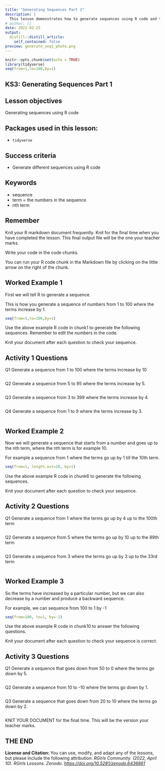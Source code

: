 ```yaml
---
title: "Generating Sequences Part 1"
description: |
  This lesson demonstrates how to generate sequences using R code and then provides activities for further practise.
# author: []
date: 2022-02-25
output:
  distill::distill_article:
    self_contained: false
preview: generate_seq1_photo.png
---
```


```r
knitr::opts_chunk$set(echo = TRUE)
library(tidyverse)
seq(from=1,to=100,by=1)
```

## KS3: Generating Sequences Part 1

## Lesson objectives
Generating sequences using R code

## Packages used in this lesson:

- `tidyverse`

## Success criteria
* Generate different sequences using R code

## Keywords
* sequence
* term = the numbers in the sequence
* nth term


## Remember
Knit your R markdown document frequently.  Knit for the final time when you have completed the lesson.  This final output file will be the one your teacher marks.

Write your code in the code chunks.

You can run your R code chunk in the Markdown file by clicking on the little arrow on the right of the chunk.


## Worked Example 1

First we will tell R to generate a sequence.

This is how you generate a sequence of numbers from 1 to 100 where the terms increase by 1.

```r
seq(from=1,to=100,by=1)
```

Use the above example R code in chunk1 to generate the following sequences.  Remember to edit the numbers in the code. 

Knit your document after each question to check your sequence.

## Activity 1 Questions
Q1 Generate a sequence from 1 to 100 where the terms increase by 10

```r
```

Q2 Generate a sequence from 5 to 95 where the terms increase by 5.

```r
```

Q3 Generate a sequence from 3 to 399 where the terms increase by 4.

```r
```

Q4 Generate a sequence from 1 to 9 where the terms increase by 3.

```r
```


## Worked Example 2
Now we will generate a sequence that starts from a number and goes up to the nth term, where the nth term is for example 10.

For example a sequence from 1 where the terms go up by 1 till the 10th term.

```r
seq(from=1, length.out=10, by=1)
```

Use the above example R code in chunk6 to generate the following sequences.  

Knit your document after each question to check your sequence.

## Activity 2 Questions
Q1 Generate a sequence from 1 where the terms go up by 4 up to the 100th term

```r
```

Q2 Generate a sequence from 5 where the terms go up by 10 up to the 89th term

```r
```

Q3 Generate a sequence from 3 where the terms go up by 3 up to the 33rd term

```r
```


## Worked Example 3
So the terms have increased by a particular number, but we can also decrease by a number and produce a backward sequence.

For example, we can sequence from 100 to 1 by -1

```r
seq(from=100, to=1, by=-1)
```


Use the above example R code in chunk10 to answer the following questions.

Knit your document after each question to check your sequence is correct.

## Activity 3 Questions

Q1 Generate a sequence that goes down from 50 to 0 where the terms go down by 5.

```r
```

Q2 Generate a sequence from 10 to -10 where the terms go down by 1.

```r
```

Q3 Generate a sequence that goes down from 20 to 10 where the terms go down by 2.

```r
```


KNIT YOUR DOCUMENT for the final time.  This will be the version your teacher marks.

## THE END

<div class="license">
**License and Citation:** You can use, modify, and adapt any of the lessons, but please include the following attribution: *RGirls Community. (2022, April 10). RGirls Lessons. Zenodo. [https://doi.org/10.5281/zenodo.6436861](https://doi.org/10.5281/zenodo.6436861)* 
</div>